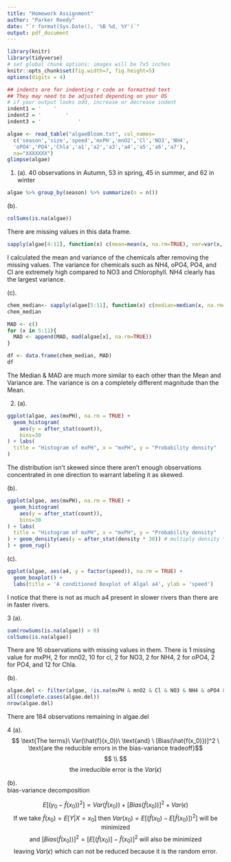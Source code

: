 ```yaml
---
title: "Homework Assignment"
author: "Parker Reedy"
date: "`r format(Sys.Date(), '%B %d, %Y')`"
output: pdf_document
---
```



```r
library(knitr)
library(tidyverse)
# set global chunk options: images will be 7x5 inches
knitr::opts_chunk$set(fig.width=7, fig.height=5)
options(digits = 4)

## indents are for indenting r code as formatted text
## They may need to be adjusted depending on your OS
# if your output looks odd, increase or decrease indent
indent1 = '    '
indent2 = '        '
indent3 = '            '
```

```r
algae <- read_table("algaeBloom.txt", col_names=
  c('season','size','speed','mxPH','mnO2','Cl','NO3','NH4',
  'oPO4','PO4','Chla','a1','a2','a3','a4','a5','a6','a7'),
  na="XXXXXXX")
glimpse(algae)
```

1. 
(a). 40 observations in Autumn, 53 in spring, 45 in summer, and 62 in winter
```r
algae %>% group_by(season) %>% summarize(n = n())
```

(b).
```r
colSums(is.na(algae))
```
There are missing values in this data frame.

```r
sapply(algae[4:11], function(x) c(mean=mean(x, na.rm=TRUE), var=var(x, na.rm=TRUE)))

```
I calculated the mean and variance of the chemicals after removing the missing values. The variance for chemicals such as NH4, oPO4, PO4, and Cl are extremely high compared to NO3 and Chlorophyll. NH4 clearly has the largest variance.

(c).
```r

chem_median<- sapply(algae[5:11], function(x) c(median=median(x, na.rm=TRUE)))
chem_median

MAD <- c()
for (x in 5:11){
  MAD <- append(MAD, mad(algae[x], na.rm=TRUE))
}

df <- data.frame(chem_median, MAD)
df

```
The Median & MAD are much more similar to each other than the Mean and Variance are. The variance is on a completely different magnitude than the Mean.

2.
(a).
```r
ggplot(algae, aes(mxPH), na.rm = TRUE) + 
  geom_histogram(
    aes(y = after_stat(count)),
    bins=30
) + labs(
  title = "Histogram of mxPH", x = "mxPH", y = "Probability density"
)

```
The distribution isn't skewed since there aren't enough observations concentrated in one direction to warrant labeling it as skewed.

(b).
```r
ggplot(algae, aes(mxPH), na.rm = TRUE) + 
  geom_histogram(
    aes(y = after_stat(count)),
    bins=30
) + labs(
  title = "Histogram of mxPH", x = "mxPH", y = "Probability density"
) + geom_density(aes(y = after_stat(density * 30)) # multiply density * the number of bins so the graphs match
) + geom_rug()

```

(c).
```r
ggplot(algae, aes(a4, y = factor(speed)), na.rm = TRUE) +
  geom_boxplot() +
  labs(title = 'A conditioned Boxplot of Algal a4', ylab = 'speed')

```
I notice that there is not as much a4 present in slower rivers than there are in faster rivers.


3
(a).
```r
sum(rowSums(is.na(algae)) > 0)
colSums(is.na(algae))

```
There are 16 observations with missing values in them. There is 1 missing value for mxPH, 2 for mn02, 10 for cl, 2 for NO3, 2 for NH4, 2 for oPO4, 2 for PO4, and 12 for Chla.

(b).
```r
algae.del <- filter(algae, !is.na(mxPH & mnO2 & Cl & NO3 & NH4 & oPO4 & PO4 & Chla))
all(complete.cases(algae.del))
nrow(algae.del)
```
There are 184 observations remaining in algae.del


4
(a).
$$ \text{The terms}\ Var(\hat{f}(x_0))\  \text{and} \ [Bias(\hat{f(x_0)})]^2 \  \text{are the reducible errors in the bias-variance tradeoff}$$
$$ \\ $$
$$ \text{the irreducible error is the} \ Var(\epsilon)$$

(b).    
bias-variance decomposition

$$ E[(y_0-\hat{f}(x_0))^2] = Var(\hat{f}(x_0)) + [Bias(\hat{f}(x_0))]^2+Var(\epsilon) $$
$$ \text{If we take}\  \hat{f}(x_0) = E[Y|X=x_0]\ \text{then}\ Var(x_0) = E[(\hat{f}(x_0)-E[\hat{f}(x_0)])^2]\ \text{will be minimized} $$
$$ \text{and}\  [Bias(\hat{f}(x_0))]^2 = [E[(\hat{f}(x_0)]-\hat{f}(x_0)]^2\ \text{will also be minimized} $$
$$ \text{leaving}\ Var(\epsilon)\ \text{which can not be reduced because it is the random error.} $$





 




















